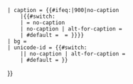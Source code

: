 <!--{{#iferror:{{#expr:{{{dot-id|}}}}}    ----- This error check interferes with 1829 braille codes -----
| {{error|{{tlx|Braille cell}}（多重单元格）当中出现错误：{{yesno|{{{is dot-id3&4|no}}}|yes=/main dot-id3&4=... 列表|no=list}}的定义“... {{{dot-id|}}}”不正确。|tag=span}}{{main other|[[Category:Unsupported braille input{{!}}Multicell, {{FULLPAGENAME}}]]}}
  |-->{{braille cell/core
 | dot-id = {{{dot-id|}}}
 | type = {{{type|}}}
 | size = {{{size|}}}
 | character = {{braille cell/dot-id2character|dot-id={{{dot-id|}}}}}
 | character name = braille pattern {{#switch:{{{dot-id|1}}}
   |0=blank
   |900 =
   |901 = dot numbers
   |#default=dots-{{{dot-id|}}}}}
 | caption = {{#ifeq:{{{dot-id|0}}}|900|no-caption
     |{{#switch:{{{caption|}}}
     | = no-caption
     | no-caption | alt-for-caption = {{{caption|}}}
     | #default = {{{caption|}}}&#x20;=&#x20;}}}}
 | bg = {{{bg|}}}
 | unicode-id = {{#switch:{{{caption|}}}
     || no-caption | alt-for-caption = 
     | #default = {{braille cell/dot-id2unicode-id|dot-id={{{dot-id|}}} }}}}
<!--}}
-->}}